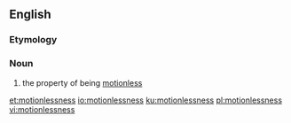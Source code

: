 ==English==

===Etymology===
{{suffix|motionless|ness|lang=en}}

===Noun===
{{en-noun|-}}

# the property of being [[motionless]]

[[et:motionlessness]]
[[io:motionlessness]]
[[ku:motionlessness]]
[[pl:motionlessness]]
[[vi:motionlessness]]